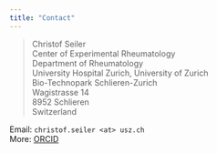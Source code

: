 ```yaml
---
title: "Contact"
---
```


>Christof Seiler \
>Center of Experimental Rheumatology  \
>Department of Rheumatology \
>University Hospital Zurich, University of Zurich \
>Bio-Technopark Schlieren-Zurich \
>Wagistrasse 14 \
>8952 Schlieren \
>Switzerland

Email: `christof.seiler <at> usz.ch` \
More: [ORCID](https://orcid.org/0000-0001-8802-3642) 
